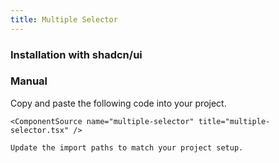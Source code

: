 ```yaml
---
title: Multiple Selector
---
```


<ComponentPreview name="multiple-selector-demo" />

### Installation with shadcn/ui

<ComponentInstall command="npx shadcn@latest add https://laviecn.vercel.app/r/multiple-selector.json" />

### Manual

<Steps>
  <Step>
    Copy and paste the following code into your project.

    <ComponentSource name="multiple-selector" title="multiple-selector.tsx" />

  </Step>
  <Step>

    Update the import paths to match your project setup.

  </Step>
</Steps>
